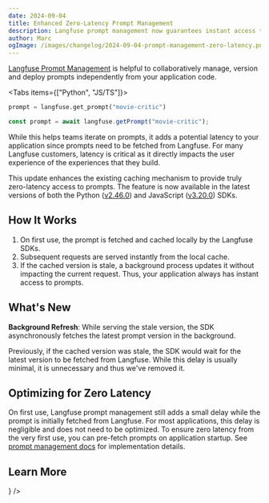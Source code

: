 ```yaml
---
date: 2024-09-04
title: Enhanced Zero-Latency Prompt Management
description: Langfuse prompt management now guarantees instant access to prompts after first use while refreshing the cached version in the background.
author: Marc
ogImage: /images/changelog/2024-09-04-prompt-management-zero-latency.png
---
```



<ChangelogHeader />

[Langfuse Prompt Management](/docs/prompts) is helpful to collaboratively manage, version and deploy prompts independently from your application code.

<Tabs items={["Python", "JS/TS"]}>
<Tab>

```python
prompt = langfuse.get_prompt("movie-critic")
```

</Tab>
<Tab>

```typescript
const prompt = await langfuse.getPrompt("movie-critic");
```

</Tab>
</Tabs>

While this helps teams iterate on prompts, it adds a potential latency to your application since prompts need to be fetched from Langfuse. For many Langfuse customers, latency is critical as it directly impacts the user experience of the experiences that they build.

This update enhances the existing caching mechanism to provide truly zero-latency access to prompts. The feature is now available in the latest versions of both the Python ([v2.46.0](https://github.com/langfuse/langfuse-python/releases/tag/v2.46.0)) and JavaScript ([v3.20.0](https://github.com/langfuse/langfuse-js/releases/tag/v3.20.0)) SDKs.

## How It Works

1. On first use, the prompt is fetched and cached locally by the Langfuse SDKs.
2. Subsequent requests are served instantly from the local cache.
3. If the cached version is stale, a background process updates it without impacting the current request. Thus, your application always has instant access to prompts.

## What's New

**Background Refresh**: While serving the stale version, the SDK asynchronously fetches the latest prompt version in the background.

Previously, if the cached version was stale, the SDK would wait for the latest version to be fetched from Langfuse. While this delay is usually minimal, it is unnecessary and thus we've removed it.

## Optimizing for Zero Latency

On first use, Langfuse prompt management still adds a small delay while the prompt is initially fetched from Langfuse. For most applications, this delay is negligible and does not need to be optimized. To ensure zero latency from the very first use, you can pre-fetch prompts on application startup. See [prompt management docs](/docs/prompts) for implementation details.

## Learn More


<Cards num={2}>
  <Card
    title="Documentation"
    href="/docs/prompts/get-started"
    icon={<Book />}
  />
</Cards>
